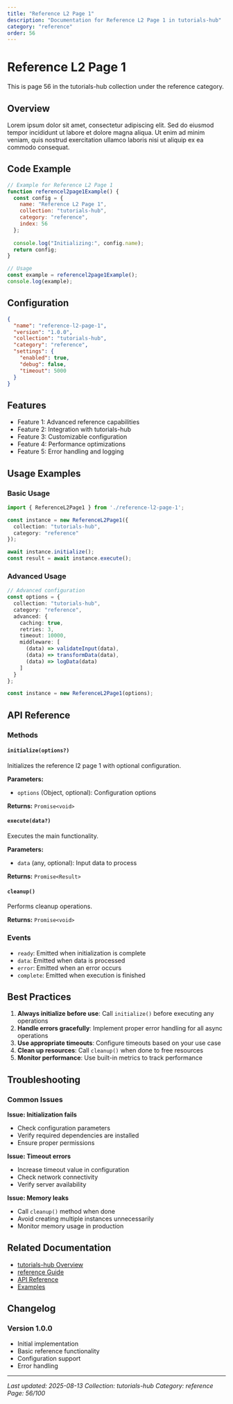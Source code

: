 ```yaml
---
title: "Reference L2 Page 1"
description: "Documentation for Reference L2 Page 1 in tutorials-hub"
category: "reference"
order: 56
---
```


# Reference L2 Page 1

This is page 56 in the tutorials-hub collection under the reference category.

## Overview

Lorem ipsum dolor sit amet, consectetur adipiscing elit. Sed do eiusmod tempor incididunt ut labore et dolore magna aliqua. Ut enim ad minim veniam, quis nostrud exercitation ullamco laboris nisi ut aliquip ex ea commodo consequat.

## Code Example

```javascript
// Example for Reference L2 Page 1
function referencel2page1Example() {
  const config = {
    name: "Reference L2 Page 1",
    collection: "tutorials-hub",
    category: "reference",
    index: 56
  };
  
  console.log("Initializing:", config.name);
  return config;
}

// Usage
const example = referencel2page1Example();
console.log(example);
```

## Configuration

```json
{
  "name": "reference-l2-page-1",
  "version": "1.0.0",
  "collection": "tutorials-hub",
  "category": "reference",
  "settings": {
    "enabled": true,
    "debug": false,
    "timeout": 5000
  }
}
```

## Features

  - Feature 1: Advanced reference capabilities
  - Feature 2: Integration with tutorials-hub
  - Feature 3: Customizable configuration
  - Feature 4: Performance optimizations
  - Feature 5: Error handling and logging

## Usage Examples

### Basic Usage

```typescript
import { ReferenceL2Page1 } from './reference-l2-page-1';

const instance = new ReferenceL2Page1({
  collection: "tutorials-hub",
  category: "reference"
});

await instance.initialize();
const result = await instance.execute();
```

### Advanced Usage

```typescript
// Advanced configuration
const options = {
  collection: "tutorials-hub",
  category: "reference",
  advanced: {
    caching: true,
    retries: 3,
    timeout: 10000,
    middleware: [
      (data) => validateInput(data),
      (data) => transformData(data),
      (data) => logData(data)
    ]
  }
};

const instance = new ReferenceL2Page1(options);
```

## API Reference

### Methods

#### `initialize(options?)`

Initializes the reference l2 page 1 with optional configuration.

**Parameters:**
- `options` (Object, optional): Configuration options

**Returns:** `Promise<void>`

#### `execute(data?)`

Executes the main functionality.

**Parameters:**
- `data` (any, optional): Input data to process

**Returns:** `Promise<Result>`

#### `cleanup()`

Performs cleanup operations.

**Returns:** `Promise<void>`

### Events

- `ready`: Emitted when initialization is complete
- `data`: Emitted when data is processed
- `error`: Emitted when an error occurs
- `complete`: Emitted when execution is finished

## Best Practices

1. **Always initialize before use**: Call `initialize()` before executing any operations
2. **Handle errors gracefully**: Implement proper error handling for all async operations
3. **Use appropriate timeouts**: Configure timeouts based on your use case
4. **Clean up resources**: Call `cleanup()` when done to free resources
5. **Monitor performance**: Use built-in metrics to track performance

## Troubleshooting

### Common Issues

**Issue: Initialization fails**
- Check configuration parameters
- Verify required dependencies are installed
- Ensure proper permissions

**Issue: Timeout errors**
- Increase timeout value in configuration
- Check network connectivity
- Verify server availability

**Issue: Memory leaks**
- Call `cleanup()` method when done
- Avoid creating multiple instances unnecessarily
- Monitor memory usage in production

## Related Documentation

- [tutorials-hub Overview](../index)
- [reference Guide](../reference/index)
- [API Reference](../api/index)
- [Examples](../examples/index)

## Changelog

### Version 1.0.0
- Initial implementation
- Basic reference functionality
- Configuration support
- Error handling

---

*Last updated: 2025-08-13*
*Collection: tutorials-hub*
*Category: reference*
*Page: 56/100*
